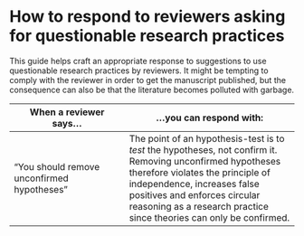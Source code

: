 # How to respond to reviewers asking for questionable research practices {- #reviewer-responses}

This guide helps craft an appropriate response to suggestions to use questionable research practices by reviewers. It might be tempting to comply with the reviewer in order to get the manuscript published, but the consequence can also be that the literature becomes polluted with garbage.

When a reviewer says... | ...you can respond with:
------------------------ | -----------------------------------
"You should remove unconfirmed hypotheses" | The point of an hypothesis-test is to *test* the hypotheses, not confirm it. Removing unconfirmed hypotheses therefore violates the principle of independence, increases false positives and enforces circular reasoning as a research practice since theories can only be confirmed.
